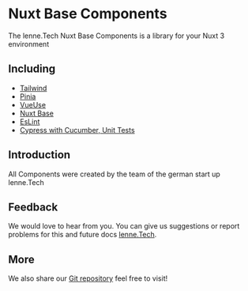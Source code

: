 # Nuxt Base Components

The lenne.Tech Nuxt Base Components is a library for your Nuxt 3 environment

## Including

- [Tailwind](https://tailwindcss.com/)
- [Pinia](https://pinia.vuejs.org/)
- [VueUse](https://vueuse.org/)
- [Nuxt Base](https://github.com/nuxtbase)
- [EsLint](https://eslint.org/)
- [Cypress with Cucumber, Unit Tests](https://www.cypress.io/)

## Introduction

All Components were created by the team of the german start up lenne.Tech

## Feedback

We would love to hear from you. You can give us suggestions or report problems for this and future docs [lenne.Tech](https://www.lenne.tech/kontakt).


## More

We also share our [Git repository](https://github.com/lenneTech) feel free to visit!